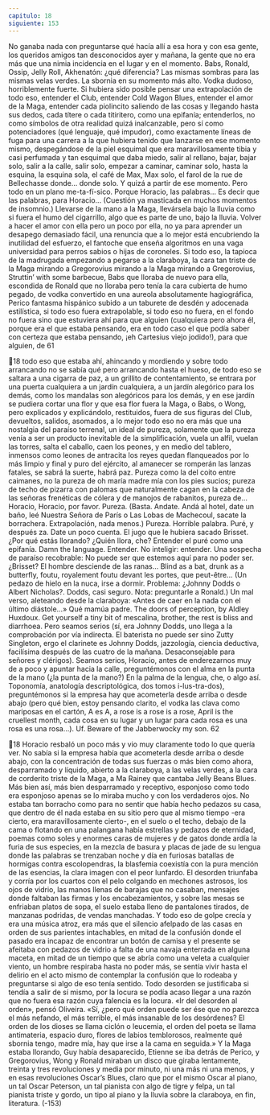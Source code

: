 ```yaml
---
capitulo: 18
siguiente: 153
---
```


No ganaba nada con preguntarse qué hacía allí a esa hora y con esa gente, los
queridos amigos tan desconocidos ayer y mañana, la gente que no era más que
una nimia incidencia en el lugar y en el momento. Babs, Ronald, Ossip, Jelly Roll,
Akhenatón: ¿qué diferencia? Las mismas sombras para las mismas velas verdes.
La sbornia en su momento más alto. Vodka dudoso, horriblemente fuerte.
Si hubiera sido posible pensar una extrapolación de todo eso, entender el
Club, entender Cold Wagon Blues, entender el amor de la Maga, entender cada
piolincito saliendo de las cosas y llegando hasta sus dedos, cada títere o cada
titiritero, como una epifanía; entenderlos, no como símbolos de otra realidad
quizá inalcanzable, pero sí como potenciadores (qué lenguaje, qué impudor),
como exactamente líneas de fuga para una carrera a la que hubiera tenido que
lanzarse en ese momento mismo, despegándose de la piel esquimal que era
maravillosamente tibia y casi perfumada y tan esquimal que daba miedo, salir al
rellano, bajar, bajar solo, salir a la calle, salir solo, empezar a caminar, caminar
solo, hasta la esquina, la esquina sola, el café de Max, Max solo, el farol de la rue
de Bellechasse donde... donde solo. Y quizá a partir de ese momento.
Pero todo en un plano me-ta-fí-sico. Porque Horacio, las palabras... Es decir
que las palabras, para Horacio... (Cuestión ya masticada en muchos momentos
de insomnio.) Llevarse de la mano a la Maga, llevársela bajo la lluvia como si
fuera el humo del cigarrillo, algo que es parte de uno, bajo la lluvia. Volver a
hacer el amor con ella pero un poco por ella, no ya para aprender un desapego
demasiado fácil, una renuncia que a lo mejor está encubriendo la inutilidad del
esfuerzo, el fantoche que enseña algoritmos en una vaga universidad para perros
sabios o hijas de coroneles. Si todo eso, la tapioca de la madrugada empezando a
pegarse a la claraboya, la cara tan triste de la Maga mirando a Gregorovius
mirando a la Maga mirando a Gregorovius, Struttin’ with some barbecue, Babs que
lloraba de nuevo para ella, escondida de Ronald que no lloraba pero tenía la cara
cubierta de humo pegado, de vodka convertido en una aureola absolutamente
hagiográfica, Perico fantasma hispánico subido a un taburete de desdén y
adocenada estilística, si todo eso fuera extrapolable, si todo eso no fuera, en el
fondo no fuera sino que estuviera ahí para que alguien (cualquiera pero ahora él,
porque era el que estaba pensando, era en todo caso el que podía saber con
certeza que estaba pensando, ¡eh Cartesius viejo jodido!), para que alguien, de
61

18
todo eso que estaba ahí, ahincando y mordiendo y sobre todo arrancando no se
sabía qué pero arrancando hasta el hueso, de todo eso se saltara a una cigarra de
paz, a un grillito de contentamiento, se entrara por una puerta cualquiera a un
jardín cualquiera, a un jardín alegórico para los demás, como los mandalas son
alegóricos para los demás, y en ese jardín se pudiera cortar una flor y que esa flor
fuera la Maga, o Babs, o Wong, pero explicados y explicándolo, restituidos, fuera
de sus figuras del Club, devueltos, salidos, asomados, a lo mejor todo eso no era
más que una nostalgia del paraíso terrenal, un ideal de pureza, solamente que la
pureza venía a ser un producto inevitable de la simplificación, vuela un alfil,
vuelan las torres, salta el caballo, caen los peones, y en medio del tablero,
inmensos como leones de antracita los reyes quedan flanqueados por lo más
limpio y final y puro del ejército, al amanecer se romperán las lanzas fatales, se
sabrá la suerte, habrá paz. Pureza como la del coito entre caimanes, no la pureza
de oh maría madre mía con los pies sucios; pureza de techo de pizarra con
palomas que naturalmente cagan en la cabeza de las señoras frenéticas de cólera
y de manojos de rabanitos, pureza de... Horacio, Horacio, por favor.
Pureza.
(Basta. Andate. Andá al hotel, date un baño, leé Nuestra Señora de París o Las
Lobas de Machecoul, sacate la borrachera. Extrapolación, nada menos.)
Pureza. Horrible palabra. Puré, y después za. Date un poco cuenta. El jugo
que le hubiera sacado Brisset. ¿Por qué estás llorando? ¿Quién llora, che?
Entender el puré como una epifanía. Damn the language. Entender. No
inteligir: entender. Una sospecha de paraíso recobrable: No puede ser que
estemos aquí para no poder ser. ¿Brisset? El hombre desciende de las ranas...
Blind as a bat, drunk as a butterfly, foutu, royalement foutu devant les portes,
que peut-être... (Un pedazo de hielo en la nuca, irse a dormir. Problema: ¿Johnny
Dodds o Albert Nicholas?. Dodds, casi seguro. Nota: preguntarle a Ronald.) Un
mal verso, aleteando desde la claraboya: «Antes de caer en la nada con el último
diástole...» Qué mamúa padre. The doors of perception, by Aldley Huxdoux. Get
yourself a tiny bit of mescalina, brother, the rest is bliss and diarrhoea. Pero
seamos serios (sí, era Johnny Dodds, uno llega a la comprobación por vía
indirecta. El baterista no puede ser sino Zutty Singleton, ergo el clarinete es
Johnny Dodds, jazzología, ciencia deductiva, facilísima después de las cuatro de
la mañana. Desaconsejable para señores y clérigos). Seamos serios, Horacio, antes
de enderezarnos muy de a poco y apuntar hacia la calle, preguntémonos con el
alma en la punta de la mano (¿la punta de la mano?) En la palma de la lengua,
che, o algo así. Toponomía, anatología descriptológica, dos tomos i-lus-tra-dos),
preguntémonos si la empresa hay que acometerla desde arriba o desde abajo
(pero qué bien, estoy pensando clarito, el vodka las clava como mariposas en el
cartón, A es A, a rose is a rose is a rose, April is the cruellest month, cada cosa en
su lugar y un lugar para cada rosa es una rosa es una rosa...).
Uf. Beware of the Jabberwocky my son.
62

18
Horacio resbaló un poco más y vio muy claramente todo lo que quería ver. No
sabía si la empresa había que acometerla desde arriba o desde abajo, con la
concentración de todas sus fuerzas o más bien como ahora, desparramado y
líquido, abierto a la claraboya, a las velas verdes, a la cara de corderito triste de la
Maga, a Ma Rainey que cantaba Jelly Beans Blues. Más bien así, más bien
desparramado y receptivo, esponjoso como todo era esponjoso apenas se lo
miraba mucho y con los verdaderos ojos. No estaba tan borracho como para no
sentir que había hecho pedazos su casa, que dentro de él nada estaba en su sitio
pero que al mismo tiempo -era cierto, era maravillosamente cierto-, en el suelo o
el techo, debajo de la cama o flotando en una palangana había estrellas y pedazos
de eternidad, poemas como soles y enormes caras de mujeres y de gatos donde
ardía la furia de sus especies, en la mezcla de basura y placas de jade de su
lengua donde las palabras se trenzaban noche y día en furiosas batallas de
hormigas contra escolopendras, la blasfemia coexistía con la pura mención de las
esencias, la clara imagen con el peor lunfardo. El desorden triunfaba y corría por
los cuartos con el pelo colgando en mechones astrosos, los ojos de vidrio, las
manos llenas de barajas que no casaban, mensajes donde faltaban las firmas y los
encabezamientos, y sobre las mesas se enfriaban platos de sopa, el suelo estaba
lleno de pantalones tirados, de manzanas podridas, de vendas manchadas. Y
todo eso de golpe crecía y era una música atroz, era más que el silencio afelpado
de las casas en orden de sus parientes intachables, en mitad de la confusión
donde el pasado era incapaz de encontrar un botón de camisa y el presente se
afeitaba con pedazos de vidrio a falta de una navaja enterrada en alguna maceta,
en mitad de un tiempo que se abría como una veleta a cualquier viento, un
hombre respiraba hasta no poder más, se sentía vivir hasta el delirio en el acto
mismo de contemplar la confusión que lo rodeaba y preguntarse si algo de eso
tenía sentido. Todo desorden se justificaba si tendía a salir de sí mismo, por la
locura se podía acaso llegar a una razón que no fuera esa razón cuya falencia es
la locura. «Ir del desorden al orden», pensó Oliveira. «Sí, ¿pero qué orden puede
ser ése que no parezca el más nefando, el más terrible, el más insanable de los
desórdenes? El orden de los dioses se llama ciclón o leucemia, el orden del poeta
se llama antimateria, espacio duro, flores de labios temblorosos, realmente qué
sbornia tengo, madre mía, hay que irse a la cama en seguida.» Y la Maga estaba
llorando, Guy había desaparecido, Etienne se iba detrás de Perico, y
Gregorovius, Wong y Ronald miraban un disco que giraba lentamente, treinta y
tres revoluciones y media por minuto, ni una más ni una menos, y en esas
revoluciones Oscar’s Blues, claro que por el mismo Oscar al piano, un tal Oscar
Peterson, un tal pianista con algo de tigre y felpa, un tal pianista triste y gordo,
un tipo al piano y la lluvia sobre la claraboya, en fin, literatura.
(-153)
